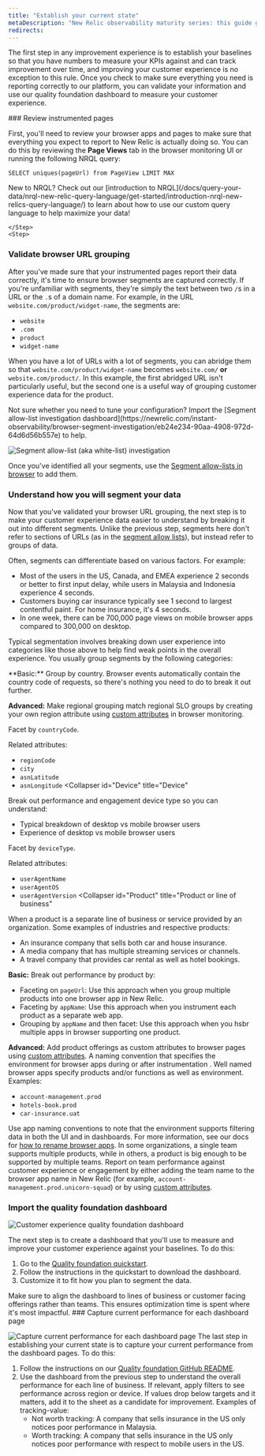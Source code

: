 ```yaml
---
title: "Establish your current state" 
metaDescription: "New Relic observability maturity series: this guide gives you a quality foundation for optimizing your web application's performance to improve your customer experience."
redirects:
---
```





The first step in any improvement experience is to establish your baselines so that you have numbers to measure your KPIs against and can track improvement over time, and improving your customer experience is no exception to this rule. Once you check to make sure everything you need is reporting correctly to our platform, you can validate your information and use our quality foundation dashboard to measure your customer experience.

<Steps>
    <Step>
### Review instrumented pages

First, you'll need to review your browser apps and pages to make sure that everything you expect to report to New Relic is actually doing so. You can do this by reviewing the **Page Views** tab in the browser monitoring UI or running the following NRQL query:

```
SELECT uniques(pageUrl) from PageView LIMIT MAX 
```

<Callout variant="tip">
New to NRQL? Check out our [introduction to NRQL](/docs/query-your-data/nrql-new-relic-query-language/get-started/introduction-nrql-new-relics-query-language/) to learn about how to use our custom query language to help maximize your data!
</Callout>

    </Step>
    <Step>
### Validate browser URL grouping

After you've made sure that your instrumented pages report their data correctly, it's time to ensure browser segments are captured correctly. If you're unfamiliar with segments, they're simply the text between two `/`s in a URL or the `.`s of a domain name. For example, in the URL `website.com/product/widget-name`, the segments are:
* `website`
* `.com`
* `product`
* `widget-name`

When you have a lot of URLs with a lot of segments, you can abridge them so that `website.com/product/widget-name` becomes `website.com/` **or** `website.com/product/`. In this example, the first abridged URL isn't particularly useful, but the second one is a useful way of grouping customer experience data for the product.

<Callout variant="tip">
Not sure whether you need to tune your configuration? Import the [Segment allow-list investigation dashboard](https://newrelic.com/instant-observability/browser-segment-investigation/eb24e234-90aa-4908-972d-64d6d56b557e) to help.
</Callout>

<img
  title="Segment allow-list (aka white-list) investigation"
  alt="Segment allow-list (aka white-list) investigation"
  src={cxSegmentWhitelistInvestigation}
/>

Once you've identified all your segments, use the [Segment allow-lists in browser](/docs/browser/new-relic-browser/configuration/group-browser-metrics-urls/#adding) to add them.        
    </Step>
    <Step>
### Understand how you will segment your data

Now that you've validated your browser URL grouping, the next step is to make your customer experience data easier to understand by breaking it out into different segments. Unlike the previous step, segments here don't refer to sections of URLs (as in the [segment allow lists](https://docs.newrelic.com/docs/browser/new-relic-browser/configuration/group-browser-metrics-urls/#adding)), but instead refer to groups of data.

Often, segments can differentiate based on various factors. For example:
* Most of the users in the US, Canada, and EMEA experience 2 seconds or better to first input delay, while users in Malaysia and Indonesia experience 4 seconds.
* Customers buying car insurance typically see 1 second to largest contentful paint. For home insurance, it's 4 seconds.
* In one week, there can be 700,000 page views on mobile browser apps compared to 300,000 on desktop.

Typical segmentation involves breaking down user experience into categories like those above to help find weak points in the overall experience. You usually group segments by the following categories:

<CollapserGroup>
    <Collapser
        id="Region"
        title="Region and Location"
    >
**Basic:** Group by country. Browser events automatically contain the country code of requests, so there's nothing you need to do to break it out further.

**Advanced:** Make regional grouping match regional SLO groups by creating your own region attribute using [custom attributes](/docs/telemetry-data-platform/custom-data/custom-events/report-browser-monitoring-custom-events-attributes/) in browser monitoring.

Facet by `countryCode`.

Related attributes:
* `regionCode`
* `city`
* `asnLatitude`
* `asnLongitude`
    </Collapser>
    <Collapser
        id="Device"
        title="Device"
    >
Break out performance and engagement device type so you can understand:

* Typical breakdown of desktop vs mobile browser users
* Experience of desktop vs mobile browser users

Facet by `deviceType`.

Related attributes:
* `userAgentName`
* `userAgentOS`
* `userAgentVersion`
    </Collapser>
    <Collapser
        id="Product"
        title="Product or line of business"
    >
When a product is a separate line of business or service provided by an organization. Some examples of industries and respective products:

* An insurance company that sells both car and house insurance.
* A media company that has multiple streaming services or channels.
* A travel company that provides car rental as well as hotel bookings.

**Basic:** Break out performance by product by:
* Faceting on `pageUrl`: Use this approach when you group multiple products into one browser app in New Relic.
* Faceting by `appName`: Use this approach when you instrument each product as a separate web app.
* Grouping by `appName` and then facet: Use this approach when you hsbr multiple apps in browser supporting one product.

**Advanced:** Add product offerings as custom attributes to browser pages using [custom attributes](/docs/telemetry-data-platform/custom-data/custom-events/report-browser-monitoring-custom-events-attributes).
    </Collapser>
    <Collapser
        id="Environment"
        title="Environment"
    >
A naming convention that specifies the environment for browser apps during or after instrumentation . Well named browser apps specify products and/or functions as well as environment. Examples:
* `account-management.prod`
* `hotels-book.prod`
* `car-insurance.uat`

Use app naming conventions to note that the environment supports filtering data in both the UI and in dashboards. For more information, see our docs for [how to rename browser apps](/docs/browser/new-relic-browser/configuration/rename-browser-apps/).
    </Collapser>
    <Collapser
        id="Team"
        title="Team"
    >
In some organizations, a single team supports multiple products, while in others, a product is big enough to be supported by multiple teams. Report on team performance against customer experience or engagement by either adding the team name to the browser app name in New Relic (for example, `account-management.prod.unicorn-squad`) or by using [custom attributes](/docs/telemetry-data-platform/custom-data/custom-events/report-browser-monitoring-custom-events-attributes).
    </Collapser>
</CollapserGroup>        
    </Step>
    <Step>
### Import the quality foundation dashboard

<img
  title="Customer experience quality foundation dashboard"
  alt="Customer experience quality foundation dashboard"
  src={cxQfDashboard}
/>

The next step is to create a dashboard that you'll use to measure and improve your customer experience against your baselines. To do this: 

1. Go to the [Quality foundation quickstart](https://newrelic.com/instant-observability/customer-experience-quality-foundation/7a5739bf-30ee-4be9-9705-14871cafd7f4).
2. Follow the instructions in the quickstart to download the dashboard.
3. Customize it to fit how you plan to segment the data.

<Callout variant="tip">
Make sure to align the dashboard to lines of business or customer facing offerings rather than teams. This ensures optimization time is spent where it's most impactful. 
</Callout>       
    </Step>
    <Step>
### Capture current performance for each dashboard page

<img
  title="Capture current performance for each dashboard page"
  alt="Capture current performance for each dashboard page"
  src={cxQfKpiProgress}
/>
The last step in establishing your current state is to capture your current performance from the dashboard pages. To do this:

1. Follow the instructions on our [Quality foundation GitHub README](https://github.com/newrelic/oma-resource-center/tree/main/src/content/docs/oma/value-drivers/customer-experience/use-cases/quality-foundation).
2. Use the dashboard from the previous step to understand the overall performance for each line of business. If relevant, apply filters to see performance across region or device. If values drop below targets and it matters, add it to the sheet as a candidate for improvement. Examples of tracking-value: 
   * Not worth tracking: A company that sells insurance in the US only notices poor performance in Malaysia.
   * Worth tracking: A company that sells insurance in the US only notices poor performance with respect to mobile users in the US.        
    </Step>
</Steps>